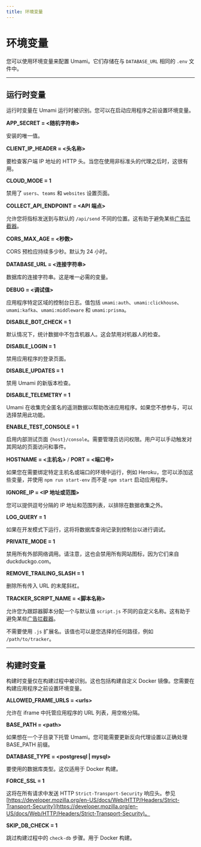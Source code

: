```yaml
---
title: 环境变量
---
```


# 环境变量

您可以使用环境变量来配置 Umami。它们存储在与 `DATABASE_URL` 相同的 `.env` 文件中。

---

## 运行时变量

运行时变量在 Umami 运行时被识别。您可以在启动应用程序之前设置环境变量。

**APP_SECRET = &lt;随机字符串&gt;**

安装的唯一值。

**CLIENT_IP_HEADER = &lt;头名称&gt;**

要检查客户端 IP 地址的 HTTP 头。当您在使用非标准头的代理之后时，这很有用。

**CLOUD_MODE = 1**

禁用了 `users`、`teams` 和 `websites` 设置页面。

**COLLECT_API_ENDPOINT = &lt;API 端点&gt;**

允许您将指标发送到与默认的 `/api/send` 不同的位置。这有助于避免某些[广告拦截器](/docs/guides/bypass-ad-blockers)。

**CORS_MAX_AGE = &lt;秒数&gt;**

CORS 预检应持续多少秒。默认为 24 小时。

**DATABASE_URL = &lt;连接字符串&gt;**

数据库的连接字符串。这是唯一必需的变量。

**DEBUG = &lt;调试值&gt;**

应用程序特定区域的控制台日志。值包括 `umami:auth`、`umami:clickhouse`、`umami:kafka`、`umami:middleware` 和 `umami:prisma`。

**DISABLE_BOT_CHECK = 1**

默认情况下，统计数据中不包含机器人。这会禁用对机器人的检查。

**DISABLE_LOGIN = 1**

禁用应用程序的登录页面。

**DISABLE_UPDATES = 1**

禁用 Umami 的新版本检查。

**DISABLE_TELEMETRY = 1**

Umami 在收集完全匿名的遥测数据以帮助改进应用程序。如果您不想参与，可以选择禁用此功能。

**ENABLE_TEST_CONSOLE = 1**

启用内部测试页面 `{host}/console`。需要管理员访问权限。用户可以手动触发对其网站的页面访问和事件。

**HOSTNAME = &lt;主机名&gt;** / **PORT = &lt;端口号&gt;**

如果您在需要绑定特定主机名或端口的环境中运行，例如 Heroku，您可以添加这些变量，并使用 `npm run start-env` 而不是 `npm start` 启动应用程序。

**IGNORE_IP = &lt;IP 地址或范围&gt;**

您可以提供逗号分隔的 IP 地址和范围列表，以排除在数据收集之外。

**LOG_QUERY = 1**

如果在开发模式下运行，这将将数据库查询记录到控制台以进行调试。

**PRIVATE_MODE = 1**

禁用所有外部网络调用。请注意，这也会禁用所有网站图标，因为它们来自 duckduckgo.com。

**REMOVE_TRAILING_SLASH = 1**

删除所有传入 URL 的末尾斜杠。

**TRACKER_SCRIPT_NAME = &lt;脚本名称&gt;**

允许您为跟踪器脚本分配一个与默认值 `script.js` 不同的自定义名称。这有助于避免某些[广告拦截器](/docs/guides/bypass-ad-blockers)。

不需要使用 `.js` 扩展名。该值也可以是您选择的任何路径，例如 `/path/to/tracker`。

---

## 构建时变量

构建时变量仅在构建过程中被识别。这也包括构建自定义 Docker 镜像。您需要在构建应用程序之前设置环境变量。

**ALLOWED_FRAME_URLS = &lt;urls&gt;**

允许在 iframe 中托管应用程序的 URL 列表，用空格分隔。

**BASE_PATH = &lt;path&gt;**

如果想在一个子目录下托管 Umami。您可能需要更新反向代理设置以正确处理 BASE_PATH 前缀。

**DATABASE_TYPE = &lt;postgresql | mysql&gt;**

要使用的数据库类型。这仅适用于 Docker 构建。

**FORCE_SSL = 1**

这将在所有请求中发送 HTTP `Strict-Transport-Security` 响应头。参见 [https://developer.mozilla.org/en-US/docs/Web/HTTP/Headers/Strict-Transport-Security](https://developer.mozilla.org/en-US/docs/Web/HTTP/Headers/Strict-Transport-Security)。

**SKIP_DB_CHECK = 1**

跳过构建过程中的 `check-db` 步骤。用于 Docker 构建。
